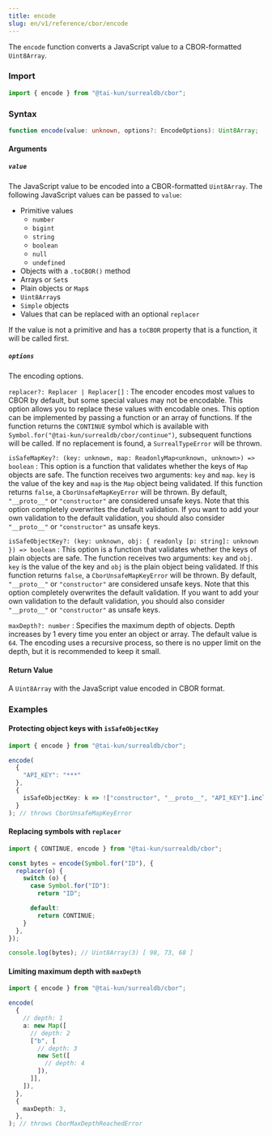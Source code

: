 ```yaml
---
title: encode
slug: en/v1/reference/cbor/encode
---
```


The `encode` function converts a JavaScript value to a CBOR-formatted `Uint8Array`.

### Import

```ts
import { encode } from "@tai-kun/surrealdb/cbor";
```

### Syntax

```ts
function encode(value: unknown, options?: EncodeOptions): Uint8Array;
```

#### Arguments

##### `value`

The JavaScript value to be encoded into a CBOR-formatted `Uint8Array`. The following JavaScript values can be passed to `value`:

- Primitive values
  - `number`
  - `bigint`
  - `string`
  - `boolean`
  - `null`
  - `undefined`
- Objects with a `.toCBOR()` method
- Arrays or `Set`s
- Plain objects or `Map`s
- `Uint8Array`s
- `Simple` objects
- Values that can be replaced with an optional `replacer`

If the value is not a primitive and has a `toCBOR` property that is a function, it will be called first.

##### `options`

The encoding options.

`replacer?: Replacer | Replacer[]`
:   The encoder encodes most values to CBOR by default, but some special values may not be encodable. This option allows you to replace these values with encodable ones. This option can be implemented by passing a function or an array of functions. If the function returns the `CONTINUE` symbol which is available with `Symbol.for("@tai-kun/surrealdb/cbor/continue")`, subsequent functions will be called. If no replacement is found, a `SurrealTypeError` will be thrown.

`isSafeMapKey?: (key: unknown, map: ReadonlyMap<unknown, unknown>) => boolean`
:   This option is a function that validates whether the keys of `Map` objects are safe. The function receives two arguments: `key` and `map`. `key` is the value of the key and `map` is the `Map` object being validated. If this function returns `false`, a `CborUnsafeMapKeyError` will be thrown. By default, `"__proto__"` or `"constructor"` are considered unsafe keys. Note that this option completely overwrites the default validation. If you want to add your own validation to the default validation, you should also consider `"__proto__"` or `"constructor"` as unsafe keys.

`isSafeObjectKey?: (key: unknown, obj: { readonly [p: string]: unknown }) => boolean`
:   This option is a function that validates whether the keys of plain objects are safe. The function receives two arguments: `key` and `obj`. `key` is the value of the key and `obj` is the plain object being validated. If this function returns `false`, a `CborUnsafeMapKeyError` will be thrown. By default, `"__proto__"` or `"constructor"` are considered unsafe keys. Note that this option completely overwrites the default validation. If you want to add your own validation to the default validation, you should also consider `"__proto__"` or `"constructor"` as unsafe keys.

`maxDepth?: number`
:   Specifies the maximum depth of objects. Depth increases by 1 every time you enter an object or array. The default value is `64`. The encoding uses a recursive process, so there is no upper limit on the depth, but it is recommended to keep it small.

#### Return Value

A `Uint8Array` with the JavaScript value encoded in CBOR format.

### Examples

#### Protecting object keys with `isSafeObjectKey`

```ts
import { encode } from "@tai-kun/surrealdb/cbor";

encode(
  {
    "API_KEY": "***"
  },
  {
    isSafeObjectKey: k => !["constructor", "__proto__", "API_KEY"].includes(k),
  }
); // throws CborUnsafeMapKeyError
```

#### Replacing symbols with `replacer`

```ts
import { CONTINUE, encode } from "@tai-kun/surrealdb/cbor";

const bytes = encode(Symbol.for("ID"), {
  replacer(o) {
    switch (o) {
      case Symbol.for("ID"):
        return "ID";

      default:
        return CONTINUE;
    }
  },
});

console.log(bytes); // Uint8Array(3) [ 98, 73, 68 ]
```

#### Limiting maximum depth with `maxDepth`

```ts
import { encode } from "@tai-kun/surrealdb/cbor";

encode(
  {
    // depth: 1
    a: new Map([
      // depth: 2
      ["b", [
        // depth: 3
        new Set([
          // depth: 4
        ]),
      ]],
    ]),
  },
  {
    maxDepth: 3,
  },
); // throws CborMaxDepthReachedError
```
